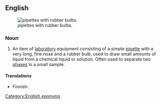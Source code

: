 ==English==
{{wikipedia}}
[[File:Pasteur Pipets.jpg|thumb|pipettes with rubber bulbs.]]

===Noun===
{{en-noun|head=Pasteur [[pipette]]}}

# {{label|en|chemistry}} An item of [[laboratory]] equipment consisting of a simple [[pipette]] with a very long, fine nose and a rubber bulb, used to draw small amounts of liquid from a chemical liquid or solution. Often used to separate two [[phases]] in a small sample.

====Translations====
{{trans-top|an item of laboratory equipment}}
* Finnish: {{t|fi|pasteur-pipetti}}
{{trans-mid}}
{{trans-bottom}}

[[Category:English eponyms]]
